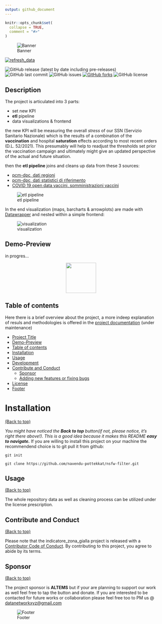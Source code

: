 ```yaml
---
output: github_document
---
```


<!-- README.md is generated from README.Rmd. Please edit that file -->

```r
knitr::opts_chunk$set(
  collapse = TRUE,
  comment = "#>"
)
```

<!-- Add banner here -->
![Banner](img/banner_design.png)



<!-- badges: start -->

[![refresh_data](https://github.com/Data-Network-Lab/indicatore_zona_gialla/actions/workflows/main.yml/badge.svg?branch=main)](https://github.com/Data-Network-Lab/indicatore_zona_gialla/actions/workflows/main.yml)

![GitHub release (latest by date including pre-releases)](https://img.shields.io/github/v/release/Data-Network-Lab/indicatore_zona_gialla?style=plastic?include_prereleases)
![GitHub last commit](https://img.shields.io/github/last-commit/Data-Network-Lab/indicatore_zona_gialla?style=plastic)
![GitHub issues](https://img.shields.io/github/issues/Data-Network-Lab/indicatore_zona_gialla?style=plastic)
[![GitHub forks](https://img.shields.io/github/forks/Data-Network-Lab/indicatore_zona_gialla)](https://github.com/Data-Network-Lab/indicatore_zona_gialla/network)
![GitHub license](https://img.shields.io/github/license/Data-Network-Lab/indicatore_zona_gialla?style=plastic)



<!-- badges: end -->

<!-- Describe your project in brief -->

## Description

The project is articulated into 3 parts: 

- set new KPI 
- **etl** pipeline
- data visualizations & frontend


the new KPI will be measuring the overall _stress_ of our SSN (Servizio Sanitario Nazionale) which is the results of a combination of the **vaccination** and hospital **saturation** effects according to most recent orders (D.L. 52/2021). This presumably will help to readjust the thresholds set prior the vaccination campaign and ultimately might give an updated perspective of the actual and future situation.


then the **etl pipeline** joins and cleans up data from these 3 sources:

- [pcm-dpc, dati regioni](https://raw.githubusercontent.com/pcm-dpc/COVID-19/master/dati-regioni/dpc-covid19-ita-regioni.csv)
- [pcm-dpc, dati statistici di riferimento](https://raw.githubusercontent.com/pcm-dpc/COVID-19/master/dati-statistici-riferimento/popolazione-istat-regione-range.csv)
- [COVID 19 open data vaccini, somministrazioni vaccini](https://raw.githubusercontent.com/italia/covid19-opendata-vaccini/master/dati/somministrazioni-vaccini-latest.csv)


![etl pipeline](img/etl_diagram.png)


In the end visualization (maps, barcharts & arrowplots) are made with [Datawrapper](https://www.datawrapper.de/) and nested within a simple frontend:

![visualization ](img/vsiual_diagram.png)




## Demo-Preview

<!-- Add a demo for your project -->

in progres...
<p align="center">
<img width="100" height="100" src="img/loading.gif">
</p>



## Table of contents

Here there is a brief overview about the project, a more indeep explanation of resuls and methodologies is offered in the [project documentation](https://altems-documentation.netlify.app/) (under maintenance)

- [Project Title](#project-title)
- [Demo-Preview](#demo-preview)
- [Table of contents](#table-of-contents)
- [Installation](#installation)
- [Usage](#usage)
- [Development](#development)
- [Contribute and Conduct](#contribute-and-conduct)
    - [Sponsor](#sponsor)
    - [Adding new features or fixing bugs](#adding-new-features-or-fixing-bugs)
- [License](#license)
- [Footer](#footer)

# Installation
[(Back to top)](#table-of-contents)

*You might have noticed the **Back to top** button(if not, please notice, it's right there above!). This is a good idea because it makes this README **easy to navigate.*** 
If you are willing to install this project on your machine the recommendend choice is to git pull it from github:

```git init```

```git clone https://github.com/navendu-pottekkat/nsfw-filter.git```

## Usage
[(Back to top)](#table-of-contents)

The whole repository data as well as cleaning process can be utilized under the license prescription.

## Contribute and Conduct
[(Back to top)](#table-of-contents)

Please note that the indicatore_zona_gialla project is released with a [Contributor Code of Conduct](https://contributor-covenant.org/version/2/0/CODE_OF_CONDUCT.html). By contributing to this project, you agree to abide by its terms.

## Sponsor
[(Back to top)](#table-of-contents)

The project sponsor is **ALTEMS** but if your are planning to support our work as well feel free to tap the button and donate. If you are interested to be contacted for future works or collaboration please feel free too to PM us @ [datanetworkxyz@gmail.com](mailto:datanetworkxyz@gmail.com)


<!-- Add the footer here -->

![Footer](img/footer.png)

